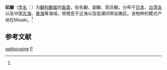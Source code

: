 {{Speciesbox
| name = 矶鳚
| status = 
| status_system = 
| image = 
| genus = Parablennius
| species = yatabei
| authority = (Jordan et Snyder, 1900)<ref name='id8032'>{{cite web| url =http://www.bioinfo.cn/db05/BjdwSpecies.php?action=view&id=8032| title =矶鳚| work =《中国动物物种编目数据库》| publisher =中国科学院微生物研究所| author =中国科学院动物研究所| accessdate =2009-04-16| deadurl =yes| archiveurl =https://web.archive.org/web/20160305082056/http://www.bioinfo.cn/db05/BjdwSpecies.php?action=view&id=8032| archivedate =2016-03-05}}</ref>
}}

'''矶鳚'''（[[学名|学名]]：{{lang|la|''Parablennius yatabei''}}）为[[鳚科|鳚科]][[鳚属|鳚属]]的[[鱼类|鱼类]]，俗名鳚、副鳚、耶氏鳚。分布于[[日本|日本]]、[[台湾岛|台湾岛]]以及中国[[东海|东海]]、[[黄海|黄海]]等海域，常栖息于近海以及低潮间带岩礁区。该物种的模式产地在Misaki。<ref name='id8032'/>

== 参考文献 ==
{{reflist}}

{{Wikispecies|Parablennius yatabei}}
{{Taxonbar|from=Q2711920}}

[[Category:副鳚属|gattorugine]]
[[Category:1900年描述的魚類|P]]


{{鱸形目小作品}}